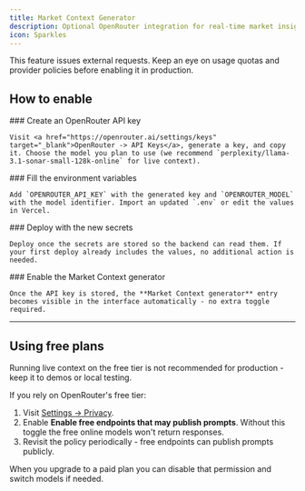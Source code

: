 ```yaml
---
title: Market Context Generator
description: Optional OpenRouter integration for real-time market insights.
icon: Sparkles
---
```



<Callout type="warning">
  This feature issues external requests. Keep an eye on usage quotas and provider policies before enabling it in production.
</Callout>

## How to enable

<Steps>
  <Step>
    ### Create an OpenRouter API key

    Visit <a href="https://openrouter.ai/settings/keys" target="_blank">OpenRouter -> API Keys</a>, generate a key, and copy it. Choose the model you plan to use (we recommend `perplexity/llama-3.1-sonar-small-128k-online` for live context).
  </Step>
  <Step>
    ### Fill the environment variables

    Add `OPENROUTER_API_KEY` with the generated key and `OPENROUTER_MODEL` with the model identifier. Import an updated `.env` or edit the values in Vercel.
  </Step>
  <Step>
    ### Deploy with the new secrets

    Deploy once the secrets are stored so the backend can read them. If your first deploy already includes the values, no additional action is needed.
  </Step>
  <Step>
    ### Enable the Market Context generator

    Once the API key is stored, the **Market Context generator** entry becomes visible in the interface automatically - no extra toggle required.
  </Step>
</Steps>

---

## Using free plans

<Callout type="warning">
  Running live context on the free tier is not recommended for production - keep it to demos or local testing.
</Callout>

If you rely on OpenRouter's free tier:

1. Visit <a href="https://openrouter.ai/settings/privacy" target="_blank">Settings -> Privacy</a>.
2. Enable **Enable free endpoints that may publish prompts**. Without this toggle the free online models won't return responses.
3. Revisit the policy periodically - free endpoints can publish prompts publicly.

When you upgrade to a paid plan you can disable that permission and switch models if needed.
